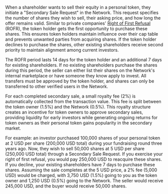 When a shareholder wants to sell their equity in a personal token, they initiate a "Secondary Sale Request" in the Network. This request specifies the number of shares they wish to sell, their asking price, and how long the offer remains valid. Similar to private companies' [Right of First Refusal](https://www.angellist.com/learn/right-of-first-refusal) (ROFR), the token holder gets the first opportunity to purchase these shares. This ensures token holders maintain influence over their cap table and prevents unwanted parties from acquiring shares. If the token holder declines to purchase the shares, other existing shareholders receive second priority to maintain alignment among current investors.

The ROFR period lasts 14 days for the token holder and an additional 7 days for existing shareholders. If no existing shareholders purchase the shares during this period, the seller can either list their shares on the Network's internal marketplace or have someone they know apply to invest. All transfers must be approved by the token holder, and shares can only be transferred to other verified users in the Network.

For each completed secondary sale, a small royalty fee (2%) is automatically collected from the transaction value. This fee is split between the token owner (1.5%) and the Network (0.5%). This royalty structure creates an incentive for token owners to approve secondary sales, providing liquidity for early investors while generating ongoing returns for token owners as their personal token gains popularity in the secondary market.

For example: an investor purchased 100,000 shares of your personal token at 2 USD per share (200,000 USD total) during your fundraising round three years ago. Now, they wish to sell 50,000 shares at 5 USD per share (250,000 USD total) through a Secondary Sale Request. If you exercise your right of first refusal, you would pay 250,000 USD to reacquire these shares. If you decline, your existing shareholders have 7 days to purchase these shares. Assuming the sale completes at the 5 USD price, a 2% fee (5,000 USD) would be charged, with 3,750 USD (1.5%) going to you as the token owner and 1,250 USD (0.5%) going to the Network. The seller would receive 245,000 USD, and the buyer would receive 50,000 shares.
